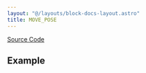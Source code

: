 ```yaml
---
layout: "@/layouts/block-docs-layout.astro"
title: MOVE_POSE
---
```



<PythonDocsDisplay docstring={docstring} />

[Source Code](https://github.com/flojoy-ai/blocks/blob/main/blocks/IO/ROBOTICS/ARMS/MECADEMIC/MOVE_POSE/MOVE_POSE.py)

## Example
